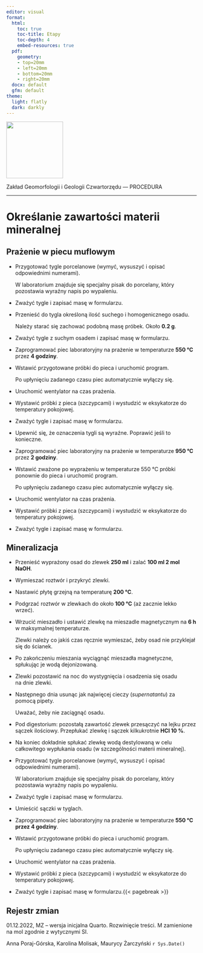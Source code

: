 ```yaml
---
editor: visual
format:
  html:
    toc: true
    toc-title: Etapy
    toc-depth: 4
    embed-resources: true
  pdf:
    geometry: 
    - top=20mm
    - left=20mm
    - bottom=20mm
    - right=20mm
  docx: default
  gfm: default
theme:
  light: flatly
  dark: darkly
---
```


[![](images/log-ug_pl.png){fig-alt="Logo: Uniwersytet Gdański" fig-align="left" width="150"}](https://geomorfologia.ug.edu.pl)

Zakład Geomorfologii i Geologii Czwartorzędu --- PROCEDURA

------------------------------------------------------------------------

# Określanie zawartości materii mineralnej

## Prażenie w piecu muflowym

-   Przygotować tygle porcelanowe (wymyć, wysuszyć i opisać odpowiednimi numerami).

    | W laboratorium znajduje się specjalny pisak do porcelany, który pozostawia wyraźny napis po wypaleniu.

-   Zważyć tygle i zapisać masę w formularzu.

-   Przenieść do tygla określoną ilość suchego i homogenicznego osadu.

    | Należy starać się zachować podobną masę próbek. Około **0.2 g**.

-   Zważyć tygle z suchym osadem i zapisać masę w formularzu.

-   Zaprogramować piec laboratoryjny na prażenie w temperaturze **550 °C** przez **4 godziny**.

<!-- -->

-   Wstawić przygotowane próbki do pieca i uruchomić program.

    | Po upłynięciu zadanego czasu piec automatycznie wyłączy się.

-   Uruchomić wentylator na czas prażenia.

-   Wystawić próbki z pieca (szczypcami) i wystudzić w eksykatorze do temperatury pokojowej.

-   Zważyć tygle i zapisać masę w formularzu.

-   Upewnić się, że oznaczenia tygli są wyraźne. Poprawić jeśli to konieczne.

-   Zaprogramować piec laboratoryjny na prażenie w temperaturze **950 °C** przez **2 godziny**.

-   Wstawić zważone po wyprażeniu w temperaturze 550 °C próbki ponownie do pieca i uruchomić program.

    | Po upłynięciu zadanego czasu piec automatycznie wyłączy się.

-   Uruchomić wentylator na czas prażenia.

-   Wystawić próbki z pieca (szczypcami) i wystudzić w eksykatorze do temperatury pokojowej.

-   Zważyć tygle i zapisać masę w formularzu.

## Mineralizacja

-   Przenieść wyprażony osad do zlewek **250 ml** i zalać **100 ml 2 mol NaOH**.

-   Wymieszać roztwór i przykryć zlewki.

-   Nastawić płytę grzejną na temperaturę **200 °C**.

-   Podgrzać roztwór w zlewkach do około **100 °C** (aż zacznie lekko wrzeć).

-   Wrzucić mieszadło i ustawić zlewkę na mieszadle magnetycznym na **6 h** w maksymalnej temperaturze.

    | Zlewki należy co jakiś czas ręcznie wymieszać, żeby osad nie przyklejał się do ścianek.

-   Po zakończeniu mieszania wyciągnąć mieszadła magnetyczne, spłukując je wodą dejonizowaną.

-   Zlewki pozostawić na noc do wystygnięcia i osadzenia się osadu na dnie zlewki.

-   Następnego dnia usunąc jak najwięcej cieczy (*supernatantu*) za pomocą pipety.

    | Uważać, żeby nie zaciągnąć osadu.

-   Pod digestorium: pozostałą zawartość zlewek przesączyć na lejku przez sączek ilościowy. Przepłukać zlewkę i sączek kilkukrotnie **HCl 10 %**.

-   Na koniec dokładnie spłukać zlewkę wodą destylowaną w celu całkowitego wypłukania osadu (w szczególności materii mineralnej).

-   Przygotować tygle porcelanowe (wymyć, wysuszyć i opisać odpowiednimi numerami).

    | W laboratorium znajduje się specjalny pisak do porcelany, który pozostawia wyraźny napis po wypaleniu.

-   Zważyć tygle i zapisać masę w formularzu.

-   Umieścić sączki w tyglach.

<!-- -->

-   Zaprogramować piec laboratoryjny na prażenie w temperaturze **550 °C przez 4 godziny**.

<!-- -->

-   Wstawić przygotowane próbki do pieca i uruchomić program.

    | Po upłynięciu zadanego czasu piec automatycznie wyłączy się.

-   Uruchomić wentylator na czas prażenia.

-   Wystawić próbki z pieca (szczypcami) i wystudzić w eksykatorze do temperatury pokojowej.

-   Zważyć tygle i zapisać masę w formularzu.{{< pagebreak >}}

## Rejestr zmian

01.12.2022, MZ -- wersja inicjalna Quarto. Rozwinięcie treści. M zamienione na mol zgodnie z wytycznymi SI.

Anna Poraj-Górska, Karolina Molisak, Maurycy Żarczyński `r Sys.Date()`

